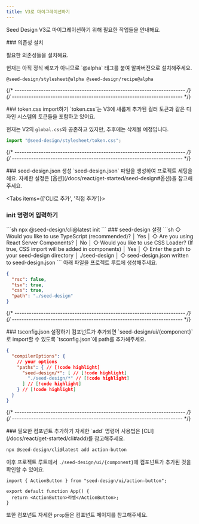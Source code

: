 ```yaml
---
title: V3로 마이그레이션하기
---
```


Seed Design V3로 마이그레이션하기 위해 필요한 작업들을 안내해요.

<Steps>

<Step>
### 의존성 설치

필요한 의존성들을 설치해요.

<Callout>
현재는 아직 정식 배포가 아니므로 `@alpha` 태그를 붙여 알파버전으로 설치해주세요.
</Callout>

```package-install
@seed-design/stylesheet@alpha @seed-design/recipe@alpha
```
</Step>

{/* ----------------------------------------------------------------------- */}
{/* ----------------------------------------------------------------------- */}

<Step>
### token.css import하기

<Callout>
`token.css`는 V3에 새롭게 추가된 컬러 토큰과 같은 디자인 시스템의 토큰들을 포함하고 있어요.

현재는 V2의 `global.css`와 공존하고 있지만, 추후에는 삭제될 예정입니다.
</Callout>

```ts title="index.tsx"
import "@seed-design/stylesheet/token.css";
```
</Step>

{/* ----------------------------------------------------------------------- */}
{/* ----------------------------------------------------------------------- */}

<Step>
### seed-design.json 생성

<Callout>
`seed-design.json` 파일을 생성하여 프로젝트 세팅을 해요.
자세한 설정은 [옵션](/docs/react/get-started/seed-design#옵션)을 참고해주세요.
</Callout>

<Tabs items={['CLI로 추가', '직접 추가']}>
<Tab value="CLI로 추가">
<Steps>
<Step>

### init 명령어 입력하기

</Step>
```sh
npx @seed-design/cli@latest init
```

<Step>
### seed-design 설정
```sh
◇  Would you like to use TypeScript (recommended)?
│  Yes
│
◇  Are you using React Server Components?
│  No
│
◇  Would you like to use CSS Loader? (If true, CSS import will be added in components)
│  Yes
│
◇  Enter the path to your seed-design directory
│  ./seed-design
│
◇  seed-design.json written to seed-design.json
```
</Step>
</Steps>
</Tab>

<Tab value="직접 추가">
아래 파일을 프로젝트 루트에 생성해주세요.

```json title="seed-design.json"
{
  "rsc": false,
  "tsx": true,
  "css": true,
  "path": "./seed-design"
}
```
</Tab>
</Tabs>

</Step>

{/* ----------------------------------------------------------------------- */}
{/* ----------------------------------------------------------------------- */}

<Step>
### tsconfig.json 설정하기

<Callout>
컴포넌트가 추가되면 `seed-design/ui/{component}`로 import할 수 있도록 `tsconfig.json`에 path를 추가해주세요.
</Callout>

```json title="tsconfig.json"
{
  "compilerOptions": {
    // your options
    "paths": { // [!code highlight]
      "seed-design/*": [ // [!code highlight]
        "./seed-design/*" // [!code highlight]
      ] // [!code highlight]
    } // [!code highlight]
  }
}
```
</Step>

{/* ----------------------------------------------------------------------- */}
{/* ----------------------------------------------------------------------- */}

<Step>
### 필요한 컴포넌트 추가하기

<Callout>
자세한 `add` 명령어 사용법은 [CLI](/docs/react/get-started/cli#add)를 참고해주세요.
</Callout>

```sh
npx @seed-design/cli@latest add action-button
```

이후 프로젝트 루트에서 `./seed-design/ui/{component}`에 컴포넌트가 추가된 것을 확인할 수 있어요.

```tsx title="App.tsx"
import { ActionButton } from "seed-design/ui/action-button";

export default function App() {
  return <ActionButton>라벨</ActionButton>;
}
```

또한 컴포넌트 자세한 `prop`들은 컴포넌트 페이지를 참고해주세요.

</Step>

</Steps>
